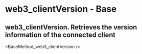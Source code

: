 # web3_clientVersion  - Base

## web3_clientVersion. Retrieves the version information of the connected client


<BaseMethod_web3_clientVersion />
